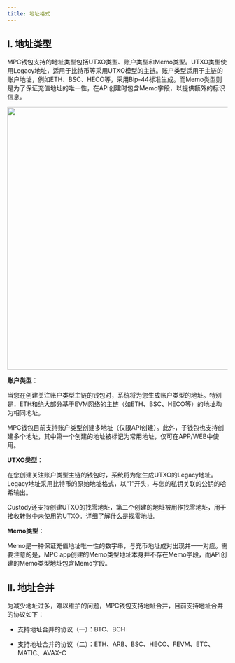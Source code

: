 ---
title: 地址格式
---

## I. 地址类型

MPC钱包支持的地址类型包括UTXO类型、账户类型和Memo类型。UTXO类型使用Legacy地址，适用于比特币等采用UTXO模型的主链。账户类型适用于主链的账户地址，例如ETH、BSC、HECO等，采用Bip-44标准生成。而Memo类型则是为了保证充值地址的唯一性，在API创建时包含Memo字段，以提供额外的标识信息。

<div className="w-full flex items-center justify-center">
    <img src="/zh-cn/images/help-center/mpc-frame2-cn.png" width="600"/>
</div>


**账户类型**：

当您在创建关注账户类型主链的钱包时，系统将为您生成账户类型的地址。特别是，ETH和绝大部分基于EVM网络的主链（如ETH、BSC、HECO等）的地址均为相同地址。

MPC钱包目前支持账户类型创建多地址（仅限API创建）。此外，子钱包也支持创建多个地址，其中第一个创建的地址被标记为常用地址，仅可在APP/WEB中使用。




**UTXO类型**：

在您创建关注账户类型主链的钱包时，系统将为您生成UTXO的Legacy地址。Legacy地址采用比特币的原始地址格式，以“1”开头，与您的私钥关联的公钥的哈希输出。

Custody还支持创建UTXO的找零地址，第二个创建的地址被用作找零地址，用于接收转账中未使用的UTXO。详细了解什么是找零地址。




**Memo类型**：

Memo是一种保证充值地址唯一性的数字串，与充币地址成对出现并一一对应。需要注意的是，MPC app创建的Memo类型地址本身并不存在Memo字段，而API创建的Memo类型地址包含Memo字段。




## II. 地址合并

为减少地址过多，难以维护的问题，MPC钱包支持地址合并，目前支持地址合并的协议如下：

- 支持地址合并的协议（一）：BTC、BCH

- 支持地址合并的协议（二）：ETH、ARB、BSC、HECO、FEVM、ETC、MATIC、AVAX-C